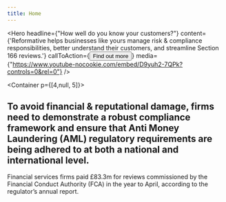 ```yaml
---
title: Home
---
```



<Hero 
  headline={"How well do you know your customers?"}
  content={'Reformative helps businesses like yours manage risk & compliance responsibilities, better understand their customers, and streamline Section 166 reviews.'}
  callToAction={<Button>Find out more</Button>}
  media={"https://www.youtube-nocookie.com/embed/D9yuh2-7QPk?controls=0&rel=0"}
/>

<Container p={[4,null, 5]}>

## To avoid financial &amp; reputational damage, firms need to demonstrate a robust compliance framework and ensure that Anti Money Laundering (AML) regulatory requirements are being adhered to at both a national and international level.

Financial services firms paid £83.3m for reviews commissioned by the Financial Conduct Authority (FCA) in the year to April, according to the regulator’s annual report.

</Container>